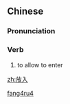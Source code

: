 ==Chinese==
{{zh-forms}}

===Pronunciation===
{{zh-pron
|m=fàngrù
|c=fong3 jap6
|h=pfs=piong-ngi̍p
|mn=pàng-ji̍p/pàng--li̍p
|cat=v
}}

===Verb===
{{zh-verb}}

# {{lb|zh|literary}} to allow to enter

[[Category:Mandarin literary terms|fang4ru4]]

[[zh:放入]]
